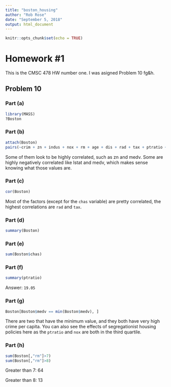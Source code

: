 ```yaml
---
title: "boston_housing"
author: "Rob Rose"
date: "September 5, 2018"
output: html_document
---
```


```r
knitr::opts_chunk$set(echo = TRUE)
```

# Homework \#1

This is the CMSC 478 HW number one. I was asigned Problem 10 fg&h.

## Problem 10

### Part (a)

```r
library(MASS)
?Boston
```

### Part (b)


```r
attach(Boston)
pairs(~crim + zn + indus + nox + rm + age + dis + rad + tax + ptratio + black + lstat + medv)
```

Some of them look to be highly correlated, such as zn and medv. Some are highly
negatively correlated like lstat and medv, which makes sense knowing what those 
values are.

### Part (c)

```r
cor(Boston)
```

Most of the factors (except for the `chas` variable) are pretty correlated, 
the highest correlations are `rad` and `tax`.

### Part (d)

```r
summary(Boston)
```

### Part (e)

```r
sum(Boston$chas)
```

### Part (f)

```r
summary(ptratio)
```

Answer: `19.05`

### Part (g)

```r
Boston[Boston$medv == min(Boston$medv), ]
```

There are two that have the minimum value, and they both have very high crime per
capita. You can also see the effects of segregationist housing policies here as
the `ptratio` and `nox` are both in the third quartile.

### Part (h)

```r
sum(Boston[,"rm"]>7)
sum(Boston[,"rm"]>8)
```

Greater than 7: 64

Greater than 8: 13